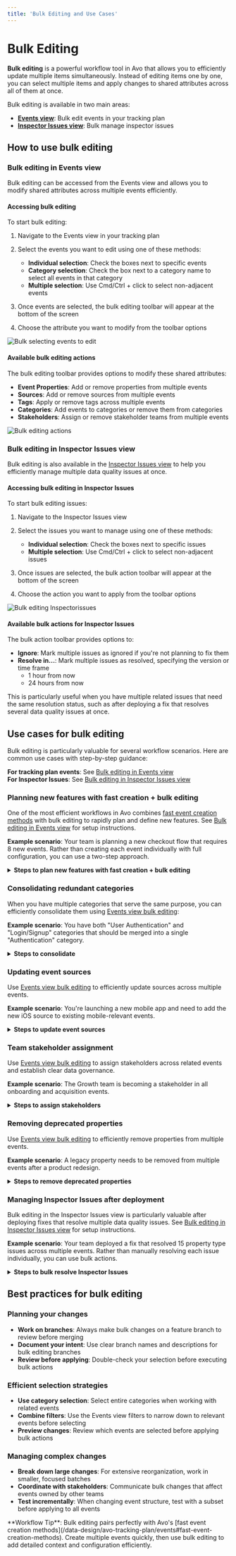 ```yaml
---
title: 'Bulk Editing and Use Cases'
---
```



# Bulk Editing

**Bulk editing** is a powerful workflow tool in Avo that allows you to efficiently update multiple items simultaneously. Instead of editing items one by one, you can select multiple items and apply changes to shared attributes across all of them at once.

Bulk editing is available in two main areas:
- [**Events view**](#bulk-editing-in-events-view): Bulk edit events in your tracking plan
- [**Inspector Issues view**](#bulk-editing-in-inspector-issues-view): Bulk manage inspector issues

## How to use bulk editing

### Bulk editing in Events view

Bulk editing can be accessed from the Events view and allows you to modify shared attributes across multiple events efficiently.

#### Accessing bulk editing

To start bulk editing:

1. Navigate to the Events view in your tracking plan
2. Select the events you want to edit using one of these methods:
   - **Individual selection**: Check the boxes next to specific events
   - **Category selection**: Check the box next to a category name to select all events in that category
   - **Multiple selection**: Use Cmd/Ctrl + click to select non-adjacent events

3. Once events are selected, the bulk editing toolbar will appear at the bottom of the screen
4. Choose the attribute you want to modify from the toolbar options

![Bulk selecting events to edit](/images/best-practices/bulk-editing/selecting-for-bulk-editing.png)

#### Available bulk editing actions

The bulk editing toolbar provides options to modify these shared attributes:

- **Event Properties**: Add or remove properties from multiple events
- **Sources**: Add or remove sources from multiple events  
- **Tags**: Apply or remove tags across multiple events
- **Categories**: Add events to categories or remove them from categories
- **Stakeholders**: Assign or remove stakeholder teams from multiple events

![Bulk editing actions](/images/best-practices/bulk-editing/bulk-editing-actions.png)

### Bulk editing in Inspector Issues view

Bulk editing is also available in the [Inspector Issues view](/inspector/inspector-issues-view) to help you efficiently manage multiple data quality issues at once.

#### Accessing bulk editing in Inspector Issues

To start bulk editing issues:

1. Navigate to the Inspector Issues view
2. Select the issues you want to manage using one of these methods:
   - **Individual selection**: Check the boxes next to specific issues
   - **Multiple selection**: Use Cmd/Ctrl + click to select non-adjacent issues

3. Once issues are selected, the bulk action toolbar will appear at the bottom of the screen
4. Choose the action you want to apply from the toolbar options

![Bulk editing Inspectorissues](/images/best-practices/bulk-editing/bulk-edit-inspector-issues.png)

#### Available bulk actions for Inspector Issues

The bulk action toolbar provides options to:

- **Ignore**: Mark multiple issues as ignored if you're not planning to fix them
- **Resolve in...**: Mark multiple issues as resolved, specifying the version or time frame
  - 1 hour from now
  - 24 hours from now

This is particularly useful when you have multiple related issues that need the same resolution status, such as after deploying a fix that resolves several data quality issues at once.

## Use cases for bulk editing

Bulk editing is particularly valuable for several workflow scenarios. Here are common use cases with step-by-step guidance:

**For tracking plan events**: See [Bulk editing in Events view](#bulk-editing-in-events-view)  
**For Inspector Issues**: See [Bulk editing in Inspector Issues view](#bulk-editing-in-inspector-issues-view)

### Planning new features with fast creation + bulk editing

One of the most efficient workflows in Avo combines [fast event creation methods](/data-design/avo-tracking-plan/events#fast-event-creation-methods) with bulk editing to rapidly plan and define new features. See [Bulk editing in Events view](#bulk-editing-in-events-view) for setup instructions.

**Example scenario**: Your team is planning a new checkout flow that requires 8 new events. Rather than creating each event individually with full configuration, you can use a two-step approach.

<details>
<summary><strong>Steps to plan new features with fast creation + bulk editing</strong></summary>

**Step 1: Fast creation to capture all event names**

Use Avo's [fast creation methods](/data-design/avo-tracking-plan/events#fast-event-creation-methods) to quickly capture all the events you need.

**Step 2: Bulk editing to add context and configuration**

Now select all your newly created events and use bulk editing to efficiently add:

1. **Add shared sources**:
   - Select all 8 checkout events
   - Click "Source" in bulk editing toolbar → "Add Source"
   - Add Web, iOS, and Android sources with "Implement with Codegen" enabled

2. **Categorize events**:
   - With events still selected
   - Click "Category" → "Add to Category" 
   - Add to "Checkout" or "E-commerce" category

3. **Add stakeholders**:
   - Click "Stakeholder" → assign to Checkout team and Product Analytics team

4. **Apply consistent tagging**:
   - Click "Tag" → add tags like "Tier 1 - Revenue" or "New Feature"

5. **Add common properties** (if applicable):
   - Click "Event Property" → add shared properties "Onboarding Step" or property bundles like "Onboarding properties"

**Benefits of this workflow**:
- **Speed**: Capture all event names in 2-3 minutes vs. 15-20 minutes creating each individually
- **Focus**: Separate ideation (naming) from configuration (details)
- **Consistency**: Bulk editing ensures all related events have identical setup
- **Collaboration**: Great for workshop sessions where you brainstorm events first, then configure together

<Callout type="info" emoji="⚡">
**Workshop Tip**: This approach is particularly effective during [purpose meetings](/data-design/guides/documenting-purpose-meetings-in-avo) where stakeholders brainstorm events together. First capture all the event names everyone suggests, then systematically add the detailed context as a group.
</Callout>

</details>

### Consolidating redundant categories

When you have multiple categories that serve the same purpose, you can efficiently consolidate them using [Events view bulk editing](#bulk-editing-in-events-view):

**Example scenario**: You have both "User Authentication" and "Login/Signup" categories that should be merged into a single "Authentication" category.

<details>
<summary><strong>Steps to consolidate</strong></summary>

1. **Create a new branch** for your category management changes
2. **Navigate to the Events view** and scroll to the redundant category section
3. **Select all events in the redundant category** by checking the box next to the category name
4. **Use bulk editing to add them to the source of truth category**:
   - Click "Category" in the bulk editing toolbar
   - Select "Add to Category" 
   - Choose your target category (e.g., "Authentication")
5. **Remove events from the redundant category**:
   - With the same events still selected
   - Click "Category" in the bulk editing toolbar
   - Select "Remove from Category"
   - Choose the redundant category to remove
6. **Archive the redundant category**:
   - Use Cmd+K to search for the redundant category
   - Open the category and archive it
7. **Repeat for other redundant categories** as needed

*This workflow ensures events are moved efficiently without losing their categorization, and prevents future use of inconsistent category names.*

</details>

### Updating event sources

Use [Events view bulk editing](#bulk-editing-in-events-view) to efficiently update sources across multiple events.

**Example scenario**: You're launching a new mobile app and need to add the new iOS source to existing mobile-relevant events.

<details>
<summary><strong>Steps to update event sources</strong></summary>

1. **Filter events** that should be available on mobile
2. **Select events** using categories like "Core User Actions" or "E-commerce"
3. **Bulk add the new source**:
   - Click "Source" in the bulk editing toolbar  
   - Select "Add Source"
   - Choose your new iOS source
   - Configure "Implement with Codegen" as needed

</details>

### Team stakeholder assignment

Use [Events view bulk editing](#bulk-editing-in-events-view) to assign stakeholders across related events and establish clear data governance.

**Example scenario**: The Growth team is becoming a stakeholder in all onboarding and acquisition events.

<details>
<summary><strong>Steps to assign stakeholders</strong></summary>

1. **Select events** in onboarding and acquisition categories
2. **Bulk assign stakeholder teams**:
   - Click "Stakeholder" in the bulk editing toolbar
   - Add the Growth team as stakeholders 
   - Apply across all selected events

</details>

### Removing deprecated properties

Use [Events view bulk editing](#bulk-editing-in-events-view) to efficiently remove properties from multiple events.

**Example scenario**: A legacy property needs to be removed from multiple events after a product redesign.

<details>
<summary><strong>Steps to remove deprecated properties</strong></summary>

1. **Search for events** containing the deprecated property
2. **Select all relevant events** from the search results
3. **Bulk remove the property**:
   - Click "Event Property" in the bulk editing toolbar
   - Select "Remove Property" 
   - Choose the deprecated property to remove

</details>

### Managing Inspector Issues after deployment

Bulk editing in the Inspector Issues view is particularly valuable after deploying fixes that resolve multiple data quality issues. See [Bulk editing in Inspector Issues view](#bulk-editing-in-inspector-issues-view) for setup instructions.

**Example scenario**: Your team deployed a fix that resolved 15 property type issues across multiple events. Rather than manually resolving each issue individually, you can use bulk actions.

<details>
<summary><strong>Steps to bulk resolve Inspector Issues</strong></summary>

1. **Navigate to Inspector Issues view** and filter to show the resolved issues
2. **Select all related issues** by checking the boxes next to the issues that were fixed in your deployment
3. **Use bulk actions to resolve**:
   - Click "Resolve in..." in the bulk action toolbar
   - Select the appropriate resolution criteria:
     - Choose "in 1 hour" if the fix rolling out in the next hour
     - Choose "in 24 hours" if the fix will rolling out in the next 24 hours
4. **Verify resolution**: The issues will move to the "Resolved" section and will be marked as regressions if they reappear

**Benefits of this workflow**:
- **Efficiency**: Resolve 15+ issues in seconds vs. minutes of individual resolution
- **Consistency**: Ensure all related issues have the same resolution status
- **Tracking**: Maintain clear records of when and how issues were resolved

</details>

## Best practices for bulk editing

### Planning your changes

- **Work on branches**: Always make bulk changes on a feature branch to review before merging
- **Document your intent**: Use clear branch names and descriptions for bulk editing branches
- **Review before applying**: Double-check your selection before executing bulk actions

### Efficient selection strategies

- **Use category selection**: Select entire categories when working with related events
- **Combine filters**: Use the Events view filters to narrow down to relevant events before selecting
- **Preview changes**: Review which events are selected before applying bulk actions

### Managing complex changes

- **Break down large changes**: For extensive reorganization, work in smaller, focused batches
- **Coordinate with stakeholders**: Communicate bulk changes that affect events owned by other teams
- **Test incrementally**: When changing event structure, test with a subset before applying to all events

<Callout type="info" emoji="💡">
**Workflow Tip**: Bulk editing pairs perfectly with Avo's [fast event creation methods](/data-design/avo-tracking-plan/events#fast-event-creation-methods). Create multiple events quickly, then use bulk editing to add detailed context and configuration efficiently.
</Callout>